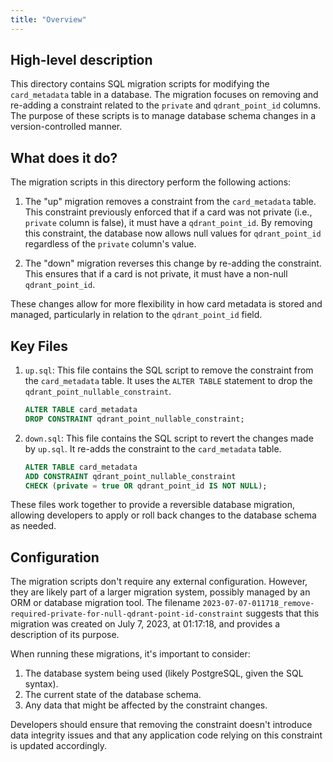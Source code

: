 ```yaml
---
title: "Overview"
---
```


## High-level description
This directory contains SQL migration scripts for modifying the `card_metadata` table in a database. The migration focuses on removing and re-adding a constraint related to the `private` and `qdrant_point_id` columns. The purpose of these scripts is to manage database schema changes in a version-controlled manner.

## What does it do?
The migration scripts in this directory perform the following actions:

1. The "up" migration removes a constraint from the `card_metadata` table. This constraint previously enforced that if a card was not private (i.e., `private` column is false), it must have a `qdrant_point_id`. By removing this constraint, the database now allows null values for `qdrant_point_id` regardless of the `private` column's value.

2. The "down" migration reverses this change by re-adding the constraint. This ensures that if a card is not private, it must have a non-null `qdrant_point_id`.

These changes allow for more flexibility in how card metadata is stored and managed, particularly in relation to the `qdrant_point_id` field.

## Key Files

1. `up.sql`: This file contains the SQL script to remove the constraint from the `card_metadata` table. It uses the `ALTER TABLE` statement to drop the `qdrant_point_nullable_constraint`.

   ```sql
   ALTER TABLE card_metadata
   DROP CONSTRAINT qdrant_point_nullable_constraint;
   ```

2. `down.sql`: This file contains the SQL script to revert the changes made by `up.sql`. It re-adds the constraint to the `card_metadata` table.

   ```sql
   ALTER TABLE card_metadata
   ADD CONSTRAINT qdrant_point_nullable_constraint
   CHECK (private = true OR qdrant_point_id IS NOT NULL);
   ```

These files work together to provide a reversible database migration, allowing developers to apply or roll back changes to the database schema as needed.

## Configuration
The migration scripts don't require any external configuration. However, they are likely part of a larger migration system, possibly managed by an ORM or database migration tool. The filename `2023-07-07-011718_remove-required-private-for-null-qdrant-point-id-constraint` suggests that this migration was created on July 7, 2023, at 01:17:18, and provides a description of its purpose.

When running these migrations, it's important to consider:

1. The database system being used (likely PostgreSQL, given the SQL syntax).
2. The current state of the database schema.
3. Any data that might be affected by the constraint changes.

Developers should ensure that removing the constraint doesn't introduce data integrity issues and that any application code relying on this constraint is updated accordingly.